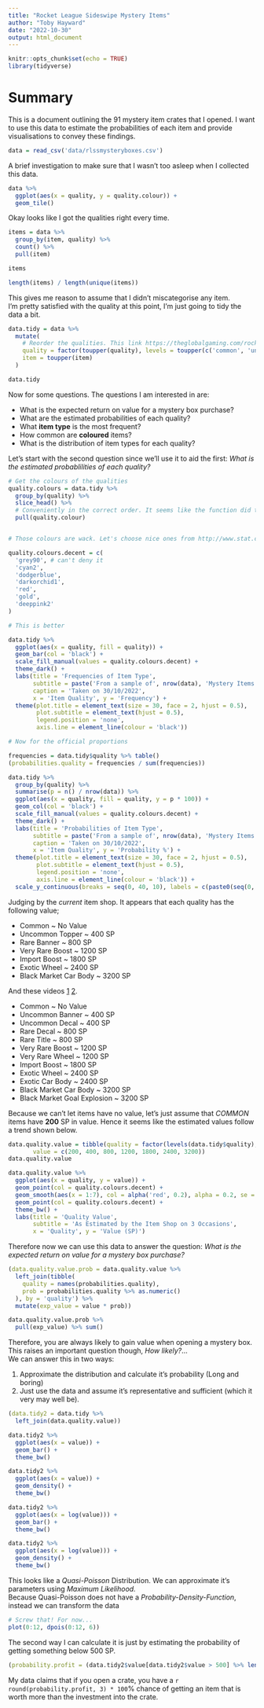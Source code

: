 ```yaml
---
title: "Rocket League Sideswipe Mystery Items"
author: "Toby Hayward"
date: "2022-10-30"
output: html_document
---
```


```r
knitr::opts_chunk$set(echo = TRUE)
library(tidyverse)
```

# Summary

This is a document outlining the 91 mystery item crates that I opened. I want to use this data to estimate the probabilities of each item and provide visualisations to convey these findings.


```r
data = read_csv('data/rlssmysteryboxes.csv')

```

A brief investigation to make sure that I wasn't too asleep when I collected this data.

```r
data %>% 
  ggplot(aes(x = quality, y = quality.colour)) +
  geom_tile()
```

Okay looks like I got the qualities right every time. 

```r
items = data %>% 
  group_by(item, quality) %>% 
  count() %>% 
  pull(item)

items

length(items) / length(unique(items))

```

This gives me reason to assume that I didn't miscategorise any item.\
I'm pretty satisfied with the quality at this point, I'm just going to tidy the data a bit.

```r
data.tidy = data %>%
  mutate(
    # Reorder the qualities. This link https://theglobalgaming.com/rocket-league/rarity-chart#:~:text=Common%3A%20Complete,are%20extremely%20rare.
    quality = factor(toupper(quality), levels = toupper(c('common', 'uncommon', 'rare', 'very rare', 'import', 'exotic', 'black market'))),
    item = toupper(item)
  )

data.tidy


```


Now for some questions. The questions I am interested in are:

* What is the expected return on value for a mystery box purchase?
* What are the estimated probabilities of each quality?
* What **item type** is the most frequent?
* How common are **coloured** items?
* What is the distribution of item types for each quality?

Let's start with the second question since we'll use it to aid the first: *What is the estimated probablilities of each quality?*

```r
# Get the colours of the qualities
quality.colours = data.tidy %>% 
  group_by(quality) %>% 
  slice_head() %>% 
  # Conveniently in the correct order. It seems like the function did this intentionally judging by the order of box.price.
  pull(quality.colour)


# Those colours are wack. Let's choose nice ones from http://www.stat.columbia.edu/~tzheng/files/Rcolor.pdf

quality.colours.decent = c(
  'grey90', # can't deny it
  'cyan2',
  'dodgerblue',
  'darkorchid1',
  'red',
  'gold',
  'deeppink2'
)

# This is better

data.tidy %>% 
  ggplot(aes(x = quality, fill = quality)) +
  geom_bar(col = 'black') +
  scale_fill_manual(values = quality.colours.decent) +
  theme_dark() +
  labs(title = 'Frequencies of Item Type',
       subtitle = paste('From a sample of', nrow(data), 'Mystery Items'),
       caption = 'Taken on 30/10/2022',
       x = 'Item Quality', y = 'Frequency') +
  theme(plot.title = element_text(size = 30, face = 2, hjust = 0.5),
        plot.subtitle = element_text(hjust = 0.5),
        legend.position = 'none',
        axis.line = element_line(colour = 'black'))
```

```r

# Now for the official proportions

frequencies = data.tidy$quality %>% table()
(probabilities.quality = frequencies / sum(frequencies))

data.tidy %>% 
  group_by(quality) %>% 
  summarise(p = n() / nrow(data)) %>% 
  ggplot(aes(x = quality, fill = quality, y = p * 100)) +
  geom_col(col = 'black') +
  scale_fill_manual(values = quality.colours.decent) +
  theme_dark() +
  labs(title = 'Probabilities of Item Type',
       subtitle = paste('From a sample of', nrow(data), 'Mystery Items'),
       caption = 'Taken on 30/10/2022',
       x = 'Item Quality', y = 'Probability %') +
  theme(plot.title = element_text(size = 30, face = 2, hjust = 0.5),
        plot.subtitle = element_text(hjust = 0.5),
        legend.position = 'none',
        axis.line = element_line(colour = 'black')) +
  scale_y_continuous(breaks = seq(0, 40, 10), labels = c(paste0(seq(0, 40, 10), '%')))
```



Judging by the *current* item shop. It appears that each quality has the following value;

* Common ~ No Value
* Uncommon Topper ~ 400 SP
* Rare Banner ~ 800 SP
* Very Rare Boost ~ 1200 SP 
* Import Boost ~ 1800 SP
* Exotic Wheel ~ 2400 SP
* Black Market Car Body ~ 3200 SP

And these videos [1](https://www.youtube.com/watch?v=aIi6ypdDf-E) [2](https://www.youtube.com/watch?v=6gic-dX-EwY). 

* Common ~ No Value
* Uncommon Banner ~ 400 SP
* Uncommon Decal ~ 400 SP
* Rare Decal ~ 800 SP
* Rare Title ~ 800 SP
* Very Rare Boost ~ 1200 SP 
* Very Rare Wheel ~ 1200 SP 
* Import Boost ~ 1800 SP
* Exotic Wheel ~ 2400 SP
* Exotic Car Body ~ 2400 SP
* Black Market Car Body ~ 3200 SP
* Black Market Goal Explosion ~ 3200 SP

Because we can't let items have no value, let's just assume that *COMMON* items have **200** SP in value. Hence it seems like the estimated values follow a trend shown below. 

```r
data.quality.value = tibble(quality = factor(levels(data.tidy$quality), levels = levels(data.tidy$quality)),
       value = c(200, 400, 800, 1200, 1800, 2400, 3200))
data.quality.value

data.quality.value %>% 
  ggplot(aes(x = quality, y = value)) +
  geom_point(col = quality.colours.decent) +
  geom_smooth(aes(x = 1:7), col = alpha('red', 0.2), alpha = 0.2, se = F) +
  geom_point(col = quality.colours.decent) +
  theme_bw() +
  labs(title = 'Quality Value',
       subtitle = 'As Estimated by the Item Shop on 3 Occasions',
       x = 'Quality', y = 'Value (SP)')

```



Therefore now we can use this data to answer the question: *What is the expected return on value for a mystery box purchase?*

```r
(data.quality.value.prob = data.quality.value %>% 
  left_join(tibble(
    quality = names(probabilities.quality),
    prob = probabilities.quality %>% as.numeric()
  ), by = 'quality') %>% 
  mutate(exp_value = value * prob)) 

data.quality.value.prob %>% 
  pull(exp_value) %>% sum()

```


Therefore, you are always likely to gain value when opening a mystery box. This raises an important question though, *How likely?*... \
We can answer this in two ways: 

1. Approximate the distribution and calculate it's probability (Long and boring)
2. Just use the data and assume it's representative and sufficient (which it very may well be).


```r
(data.tidy2 = data.tidy %>% 
  left_join(data.quality.value))

data.tidy2 %>% 
  ggplot(aes(x = value)) +
  geom_bar() +
  theme_bw()

data.tidy2 %>% 
  ggplot(aes(x = value)) +
  geom_density() +
  theme_bw()

data.tidy2 %>% 
  ggplot(aes(x = log(value))) +
  geom_bar() +
  theme_bw()

data.tidy2 %>% 
  ggplot(aes(x = log(value))) +
  geom_density() +
  theme_bw()


```


This looks like a *Quasi-Poisson* Distribution. We can approximate it's parameters using *Maximum Likelihood.* \
Because Quasi-Poisson does not have a *Probability-Density-Function*, instead we can transform the data 


```r
# Screw that! For now...
plot(0:12, dpois(0:12, 6))

```


The second way I can calculate it is just by estimating the probability of getting something below 500 SP. 

```r
(probability.profit = (data.tidy2$value[data.tidy2$value > 500] %>% length()) / length(data.tidy2$value))

```

My data claims that if you open a crate, you have a `r round(probability.profit, 3) * 100`% chance of getting an item that is worth more than the investment into the crate.










